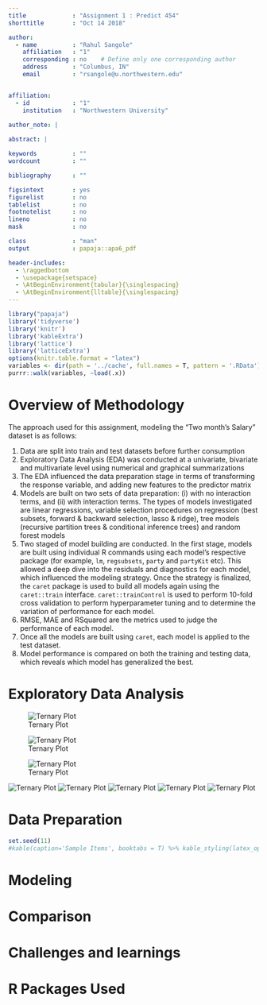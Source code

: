 ```yaml
---
title             : "Assignment 1 : Predict 454"
shorttitle        : "Oct 14 2018"

author: 
  - name          : "Rahul Sangole"
    affiliation   : "1"
    corresponding : no    # Define only one corresponding author
    address       : "Columbus, IN"
    email         : "rsangole@u.northwestern.edu"


affiliation:
  - id            : "1"
    institution   : "Northwestern University"

author_note: |
  
abstract: |

keywords          : ""
wordcount         : ""

bibliography      : ""

figsintext        : yes
figurelist        : no
tablelist         : no
footnotelist      : no
lineno            : no
mask              : no

class             : "man"
output            : papaja::apa6_pdf

header-includes:
  - \raggedbottom
  - \usepackage{setspace}
  - \AtBeginEnvironment{tabular}{\singlespacing}
  - \AtBeginEnvironment{lltable}{\singlespacing}
---
```


```r
library("papaja")
library('tidyverse')
library('knitr')
library('kableExtra')
library('lattice')
library('latticeExtra')
options(knitr.table.format = "latex")
variables <- dir(path = '../cache', full.names = T, pattern = '.RData')
purrr::walk(variables, ~load(.x))
```

# Overview of Methodology

The approach used for this assignment, modeling the "Two month's Salary" dataset is as follows:

1. Data are split into train and test datasets before further consumption
1. Exploratory Data Analysis (EDA) was conducted at a univariate, bivariate and multivariate level using numerical and graphical summarizations
1. The EDA influenced the data preparation stage in terms of transforming the response variable, and adding new features to the predictor matrix
1. Models are built on two sets of data preparation: (i) with no interaction terms, and (ii) with interaction terms. The types of models investigated are linear regressions, variable selection procedures on regression (best subsets, forward & backward selection, lasso & ridge), tree models (recursive partition trees & conditional inference trees) and random forest models
1. Two staged of model building are conducted. In the first stage, models are built using individual R commands using each model's respective package (for example, `lm`, `regsubsets`, `party` and `partyKit` etc). This allowed a deep dive into the residuals and diagnostics for each model, which influenced the modeling strategy. Once the strategy is finalized, the `caret` package is used to build all models again using the `caret::train` interface. `caret::trainControl` is used to perform 10-fold cross validation to perform hyperparameter tuning and to determine the variation of performance for each model.
1. RMSE, MAE and RSquared are the metrics used to judge the performance of each model.
1. Once all the models are built using `caret`, each model is applied to the test dataset.
1. Model performance is compared on both the training and testing data, which reveals which model has generalized the best.

# Exploratory Data Analysis

![Ternary Plot](../reports/ccc_ternary.png)

![Ternary Plot](../reports/parplot_1.png)

![Ternary Plot](../reports/parplot_3.png)

![Ternary Plot](../reports/rpart_tree_1way.png)
![Ternary Plot](../reports/bsr_bic_xy.png)
![Ternary Plot](../reports/bsr_lvl_r2.png)
![Ternary Plot](../reports/lm_unsorted_yhats.png)
![Ternary Plot](../reports/lm_unsorted_residuals.png)

# Data Preparation

```r
set.seed(11)
#kable(caption='Sample Items', booktabs = T) %>% kable_styling(latex_options = c('scale_down','HOLD_position'))
```

# Modeling

# Comparison

# Challenges and learnings

\newpage

# R Packages Used

\newpage

\begingroup
\setlength{\parindent}{-0.5in}
\setlength{\leftskip}{0.5in}

<div id = "refs"></div>
\endgroup